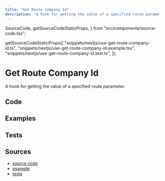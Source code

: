 ```yaml
---
title: "Get Route Company Id"
description: "A hook for getting the value of a specified route parameter."
---
```


  SourceCode,
  getSourceCodeStaticProps,
} from "src/components/source-code.tsx";

  getSourceCodeStaticProps([
    "snippets/nextjs/use-get-route-company-id.ts",
    "snippets/nextjs/use-get-route-company-id.example.tsx",
    "snippets/nextjs/use-get-route-company-id.test.ts",
  ]);

# Get Route Company Id

A hook for getting the value of a specified route parameter.

## Code

<SourceCode fileName="snippets/nextjs/use-get-route-company-id.ts" />

## Examples

<SourceCode fileName="snippets/nextjs/use-get-route-company-id.example.tsx" />

## Tests

<SourceCode fileName="snippets/nextjs/use-get-route-company-id.test.ts" />

## Sources

- [source code](https://github.com/LukasPolak/digital-garden/blob/main/src/snippets/nextjs/use-get-route-company-id.ts)
- [example](https://github.com/LukasPolak/digital-garden/blob/main/src/snippets/nextjs/use-get-route-company-id.example.ts)
- [tests](https://github.com/LukasPolak/digital-garden/blob/main/src/snippets/nextjs/use-get-route-company-id.test.ts)
